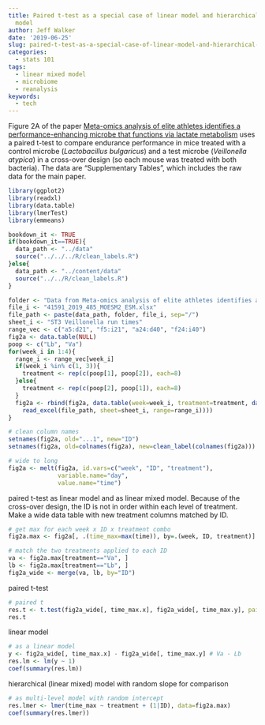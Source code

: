 ```yaml
---
title: Paired t-test as a special case of linear model and hierarchical (linear mixed)
  model
author: Jeff Walker
date: '2019-06-25'
slug: paired-t-test-as-a-special-case-of-linear-model-and-hierarchical-linear-mixed-model
categories:
  - stats 101
tags:
  - linear mixed model
  - microbiome
  - reanalysis
keywords:
  - tech
---
```


Figure 2A of the paper [Meta-omics analysis of elite athletes identifies a performance-enhancing microbe that functions via lactate metabolism](https://www.nature.com/articles/s41591-019-0485-4) uses a paired t-test to compare endurance performance in mice treated with a control microbe (*Lactobacillus bulgaricus*) and a test microbe (*Veillonella atypica*) in a cross-over design (so each mouse was treated with both bacteria). The data are "Supplementary Tables", which includes the raw data for the main paper.

```r
library(ggplot2)
library(readxl)
library(data.table)
library(lmerTest)
library(emmeans)

bookdown_it <- TRUE
if(bookdown_it==TRUE){
  data_path <- "../data"
  source("../../../R/clean_labels.R")
}else{
  data_path <- "../content/data"
  source("../../R/clean_labels.R")
}
```

```r
folder <- "Data from Meta-omics analysis of elite athletes identifies a performance-enhancing microbe that functions via lactate metabolism"
file_i <- "41591_2019_485_MOESM2_ESM.xlsx"
file_path <- paste(data_path, folder, file_i, sep="/")
sheet_i <- "ST3 Veillonella run times"
range_vec <- c("a5:d21", "f5:i21", "a24:d40", "f24:i40")
fig2a <- data.table(NULL)
poop <- c("Lb", "Va")
for(week_i in 1:4){
  range_i <- range_vec[week_i]
  if(week_i %in% c(1, 3)){
    treatment <- rep(c(poop[1], poop[2]), each=8)
  }else{
    treatment <- rep(c(poop[2], poop[1]), each=8)
  }
  fig2a <- rbind(fig2a, data.table(week=week_i, treatment=treatment, data.table(
    read_excel(file_path, sheet=sheet_i, range=range_i))))
}

# clean column names
setnames(fig2a, old="...1", new="ID")
setnames(fig2a, old=colnames(fig2a), new=clean_label(colnames(fig2a)))

# wide to long
fig2a <- melt(fig2a, id.vars=c("week", "ID", "treatment"),
              variable.name="day",
              value.name="time")

```

paired t-test as linear model and as linear mixed model. Because of the cross-over design, the ID is not in order within each level of treatment. Make a wide data table with new treatment columns matched by ID.

```r
# get max for each week x ID x treatment combo
fig2a.max <- fig2a[, .(time_max=max(time)), by=.(week, ID, treatment)]

# match the two treatments applied to each ID
va <- fig2a.max[treatment=="Va", ]
lb <- fig2a.max[treatment=="Lb", ]
fig2a_wide <- merge(va, lb, by="ID")

```

paired t-test
```r
# paired t
res.t <- t.test(fig2a_wide[, time_max.x], fig2a_wide[, time_max.y], paired=TRUE)
res.t
```

linear model
```r
# as a linear model
y <- fig2a_wide[, time_max.x] - fig2a_wide[, time_max.y] # Va - Lb
res.lm <- lm(y ~ 1)
coef(summary(res.lm))

```

hierarchical (linear mixed) model with random slope for comparison
```r
# as multi-level model with random intercept
res.lmer <- lmer(time_max ~ treatment + (1|ID), data=fig2a.max)
coef(summary(res.lmer))

```


